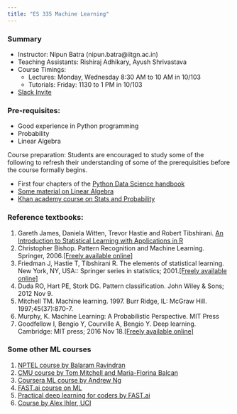 ```yaml
---
title: "ES 335 Machine Learning"
---
```


### Summary

* Instructor: Nipun Batra (nipun.batra@iitgn.ac.in)
* Teaching Assistants: Rishiraj Adhikary, Ayush Shrivastava
* Course Timings:
    * Lectures:  Monday, Wednesday 8:30 AM to 10 AM in 10/103
    * Tutorials: Friday: 1130 to 1 PM in 10/103
* [Slack Invite](https://join.slack.com/t/es3352024/shared_invite/zt-29orttgk0-4cd1TIO1X8K6S1oJQka5PA)



### Pre-requisites:

*   Good experience in Python programming
*   Probability
*   Linear Algebra

Course preparation: Students are encouraged to study some of the following to refresh their understanding of some of the prerequisities before the course formally begins.  

*  First four chapters of the [Python Data Science handbook](https://jakevdp.github.io/PythonDataScienceHandbook/)
*   [Some material on Linear Algebra](https://machinelearningmastery.com/linear-algebra-machine-learning/)
*   [Khan academy course on Stats and Probability](https://www.khanacademy.org/math/statistics-probability)



### Reference textbooks:

1.  Gareth James, Daniela Witten, Trevor Hastie and Robert Tibshirani. [An Introduction to Statistical Learning with Applications in R](http://www-bcf.usc.edu/~gareth/ISL/)
2.  Christopher Bishop. Pattern Recognition and Machine Learning. Springer, 2006.[\[Freely available online\]](https://www.microsoft.com/en-us/research/uploads/prod/2006/01/Bishop-Pattern-Recognition-and-Machine-Learning-2006.pdf)
3.  Friedman J, Hastie T, Tibshirani R. The elements of statistical learning. New York, NY, USA:: Springer series in statistics; 2001.[\[Freely available online\]](https://web.stanford.edu/~hastie/Papers/ESLII.pdf)
4.  Duda RO, Hart PE, Stork DG. Pattern classification. John Wiley & Sons; 2012 Nov 9.
5.  Mitchell TM. Machine learning. 1997. Burr Ridge, IL: McGraw Hill. 1997;45(37):870-7.
6.  Murphy, K. Machine Learning: A Probabilistic Perspective. MIT Press
7.  Goodfellow I, Bengio Y, Courville A, Bengio Y. Deep learning. Cambridge: MIT press; 2016 Nov 18.[\[Freely available online\]](https://www.deeplearningbook.org/)



### Some other ML courses

1.  [NPTEL course by Balaram Ravindran](https://www.youtube.com/watch?v=r4sgKrRL2Ys&list=PL1xHD4vteKYVpaIiy295pg6_SY5qznc77)
2.  [CMU course by Tom Mitchell and Maria-Florina Balcan](http://www.cs.cmu.edu/~ninamf/courses/601sp15/lectures.shtml)
3.  [Coursera ML course by Andrew Ng](https://www.coursera.org/learn/machine-learning)
4.  [FAST.ai course on ML](https://course.fast.ai/ml)
5.  [Practical deep learning for coders by FAST.ai](https://course.fast.ai/index.html)
6.  [Course by Alex Ihler, UCI](http://sli.ics.uci.edu/Classes/2015W-273a)

